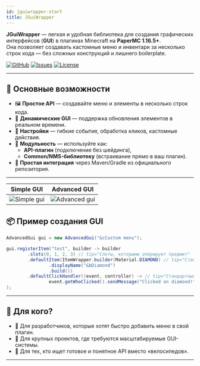 ```yaml
---
id: jguiwrapper-start
title: JGuiWrapper
---
```



**JGuiWrapper** — легкая и удобная библиотека для создания графических интерфейсов (**GUI**) в плагинах Minecraft на **PaperMC 1.16.5+**.  
Она позволяет создавать кастомные меню и инвентари за несколько строк кода — без сложных конструкций и лишнего boilerplate.

[![GitHub](https://img.shields.io/badge/GitHub-Repo-blue?logo=github&style=for-the-badge)](https://github.com/Jodexx/JGuiWrapper)
[![Issues](https://img.shields.io/github/issues/Jodexx/JGuiWrapper?style=for-the-badge)](https://github.com/Jodexx/JGuiWrapper/issues)
[![License](https://img.shields.io/github/license/Jodexx/JGuiWrapper?style=for-the-badge)](https://github.com/Jodexx/JGuiWrapper/blob/master/LICENSE)

---

## 🔑 Основные возможности

- 🖼️ **Простое API** — создавайте меню и элементы в несколько строк кода.
- 🔄 **Динамические GUI** — поддержка обновления элементов в реальном времени.
- 🎨 **Настройки** — гибкие события, обработка кликов, кастомные действия.  
- 🧩 **Модульность** — используйте как:
  - **API-плагин** (подключение без шейдинга),
  - **Common/NMS-библиотеку** (встраивание прямо в ваш плагин).  
- 🚀 **Простая интеграция** через Maven/Gradle из официального репозитория.  

---

| Simple GUI | Advanced GUI |
|------------|--------------|
| ![Simple gui](/gif/simple_gui.gif) | ![Advanced gui](/gif/advanced_gui.gif) |

## 📦 Пример создания GUI
```java
AdvancedGui gui = new AdvancedGui("&cCustom menu");

gui.registerItem("test", builder -> builder
        .slots(0, 1, 2, 3) // tip="Слоты, которыми оперирует предмет"
        .defaultItem(ItemWrapper.builder(Material.DIAMOND) // tip="Стандартный предмет для всех слотов"
                .displayName("&bDiamond")
                .build())
        .defaultClickHandler((event, controller) -> // tip="Стандартный обработчик кликов для всех слотов"
                event.getWhoClicked().sendMessage("Clicked on diamond!"))
);
```

---

## 👥 Для кого?

* 🔹 Для разработчиков, которые хотят быстро добавить меню в свой плагин.
* 🔹 Для крупных проектов, где требуются масштабируемые GUI-системы.
* 🔹 Для тех, кто ищет готовое и понятное API вместо «велосипедов».

---